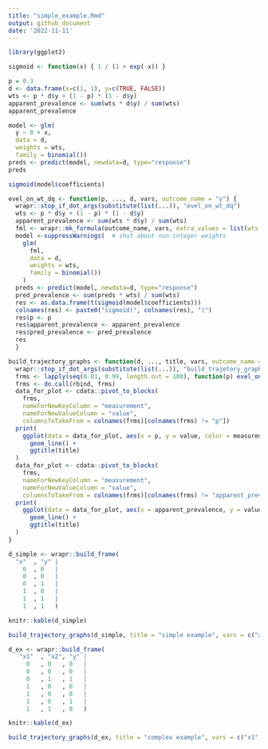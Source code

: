 ```yaml
---
title: "simple_example.Rmd"
output: github_document
date: '2022-11-11'
---
```



```r
library(ggplot2)
```

```r
sigmoid <- function(x) { 1 / (1 + exp(-x)) }
```

```r
p = 0.3
d <- data.frame(x=c(1, 1), y=c(TRUE, FALSE))
wts <- p * d$y + (1 - p) * (1 - d$y)
apparent_prevalence <- sum(wts * d$y) / sum(wts)
apparent_prevalence
```

```r
model <- glm(
  y ~ 0 + x,
  data = d,
  weights = wts,
  family = binomial())
preds <- predict(model, newdata=d, type="response")
preds
```

```r
sigmoid(model$coefficients)
```



```r
evel_on_wt_dq <- function(p, ..., d, vars, outcome_name = "y") {
  wrapr::stop_if_dot_args(substitute(list(...)), "evel_on_wt_dq")
  wts <- p * d$y + (1 - p) * (1 - d$y)
  apparent_prevalence <- sum(wts * d$y) / sum(wts)
  fml <- wrapr::mk_formula(outcome_name, vars, extra_values = list(wts = wts))
  model <-suppressWarnings(  # shut about non-integer weights
    glm(
      fml,
      data = d,
      weights = wts,
      family = binomial())
    )
  preds <- predict(model, newdata=d, type="response")
  pred_prevalence <- sum(preds * wts) / sum(wts)
  res <- as.data.frame(t(sigmoid(model$coefficients)))
  colnames(res) <- paste0("sigmoid(", colnames(res), ")")
  res$p <- p
  res$apparent_prevalence <- apparent_prevalence
  res$pred_prevalence <- pred_prevalence
  res
  }
```

```r
build_trajectory_graphs <- function(d, ..., title, vars, outcome_name = "y") {
  wrapr::stop_if_dot_args(substitute(list(...)), "build_trajetory_graphs")
  frms <- lapply(seq(0.01, 0.99, length.out = 100), function(p) evel_on_wt_dq(p, d = d, vars = vars, outcome_name = outcome_name))
  frms <- do.call(rbind, frms)
  data_for_plot <- cdata::pivot_to_blocks(
    frms, 
    nameForNewKeyColumn = "measurement", 
    nameForNewValueColumn = "value", 
    columnsToTakeFrom = colnames(frms)[colnames(frms) != "p"])
  print(
    ggplot(data = data_for_plot, aes(x = p, y = value, color = measurement)) + 
      geom_line() +
      ggtitle(title)
  )
  data_for_plot <- cdata::pivot_to_blocks(
    frms, 
    nameForNewKeyColumn = "measurement", 
    nameForNewValueColumn = "value", 
    columnsToTakeFrom = colnames(frms)[colnames(frms) != "apparent_prevalence"])
  print(
    ggplot(data = data_for_plot, aes(x = apparent_prevalence, y = value, color = measurement)) + 
      geom_line() +
      ggtitle(title)
  )
}
```

```r
d_simple <- wrapr::build_frame(
  "x"  , "y" |
    0  , 0   |
    0  , 0   |
    0  , 1   |
    1  , 0   |
    1  , 1   |
    1  , 1   )

knitr::kable(d_simple)
```

```r
build_trajectory_graphs(d_simple, title = "simple example", vars = c("x"))
```


```r
d_ex <- wrapr::build_frame(
   "x1"  , "x2", "y" |
     0   , 0   , 0   |
     0   , 0   , 0   |
     0   , 1   , 1   |
     1   , 0   , 0   |
     1   , 0   , 0   |
     1   , 0   , 1   |
     1   , 1   , 0   )

knitr::kable(d_ex)
```


```r
build_trajectory_graphs(d_ex, title = "complex example", vars = c("x1", "x2"))
```



